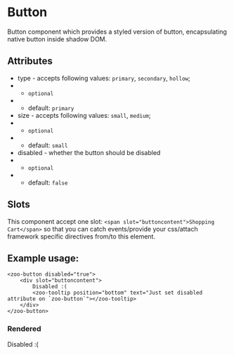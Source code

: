 
<Meta title="Docs/Button"/>

# Button

Button component which provides a styled version of button, encapsulating native button inside shadow DOM.

## Attributes
- type - accepts following values: `primary`, `secondary`, `hollow`;
- - `optional`
- - default: `primary`
- size - accepts following values: `small`, `medium`;
- - `optional`
- - default: `small`
- disabled - whether the button should be disabled
- - `optional`
- - default: `false`

## Slots
This component accept one slot: `<span slot="buttoncontent">Shopping Cart</span>` so that you can catch events/provide your css/attach framework specific directives from/to this element.

## Example usage:
```
<zoo-button disabled="true">
	<div slot="buttoncontent">
		Disabled :(
		<zoo-tooltip position="bottom" text="Just set disabled attribute on `zoo-button`"></zoo-tooltip>
	</div>
</zoo-button>
```
### Rendered
<zoo-button disabled="true">
	<div slot="buttoncontent">
		Disabled :(
		<zoo-tooltip position="bottom" text="Just set disabled attribute on `zoo-button`"></zoo-tooltip>
	</div>
</zoo-button>